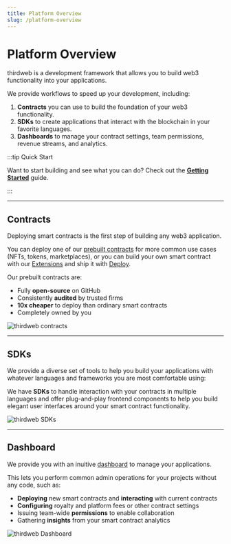```yaml
---
title: Platform Overview
slug: /platform-overview
---
```



# Platform Overview

<div className="heroGrid">

<div>
<p>thirdweb is a development framework that allows you to build web3 functionality into your applications.</p>

<p> We provide workflows to speed up your development, including:</p>

1. **Contracts** you can use to build the foundation of your web3 functionality.
2. **SDKs** to create applications that interact with the blockchain in your favorite languages.
3. **Dashboards** to manage your contract settings, team permissions, revenue streams, and analytics.

</div>

<div className="heroGridImageContainer">
  <ThemedImage
    sources={{
      light: "/assets/hero-light.png",
      dark: "/assets/hero-dark.png",
    }}
    className="heroGridImage"
    alt="thirdweb Core Pillars"
  />
</div>

</div>

:::tip Quick Start

Want to start building and see what you can do? Check out the **[Getting Started](/getting-started/deploying-contracts)** guide.

:::

<hr
  style={{
    marginTop: 32,
    backgroundColor: "var(--ifm-toc-border-color)",
  }}
/>

## Contracts

<div className="heroGrid">

<div>
  <p>Deploying smart contracts is the first step of building any web3 application.</p>

You can deploy one of our [prebuilt contracts](/pre-built-contracts) for more common use cases (NFTs, tokens, marketplaces),
or you can build your own smart contract with our [Extensions](/extensions) and ship it with [Deploy](/deploy).

<p style={{ marginBottom: 6 }}>Our prebuilt contracts are:</p>

- Fully **open-source** on GitHub
- Consistently **audited** by trusted firms
- **10x cheaper** to deploy than ordinary smart contracts
- Completely owned by you

<div className="row" style={{ marginBottom: 24 }}>
  <div className="col col--12" style={{ marginTop: 8 }}>
    <QuickstartCard
      name="Learn more about contracts"
      link="/pre-built-contracts"
      image="/assets/icons/general.png"
    />
  </div>
</div>

</div>

<div className="heroGridImageContainer">
  <Image
    alt="thirdweb contracts"
    img={require(`/assets/portal_imgs_1-04.png`)}
  />
</div>

</div>

<hr
  style={{
    marginTop: 32,
    backgroundColor: "var(--ifm-toc-border-color)",
  }}
/>

## SDKs

<div className="heroGrid">
  <div>
    <p>
      We provide a diverse set of tools to help you build your applications with whatever languages
      and frameworks you are most comfortable using:
    </p>

We have **SDKs** to handle interaction with your contracts in multiple languages and offer plug-and-play frontend components to help you
build elegant user interfaces around your smart contract functionality.

<div className="row" style={{marginBottom:24}}>

<div className="col col--12" style={{ marginTop: 8 }}>
  <QuickstartCard
    name="Learn more about SDKs"
    link="/sdk"
    image="/assets/icons/general.png"
  />
</div>

</div>

<p>

</p>

  </div>
  <div className="heroGridImageContainer">
    <Image img={require(`/assets/portal_imgs_1-03.png`)} alt="thirdweb SDKs" />
  </div>
</div>

<hr
  style={{
    marginTop: 32,
    backgroundColor: "var(--ifm-toc-border-color)",
  }}
/>

## Dashboard

<div className="heroGrid">
  
  <div>
    <p>
      We provide you with an inuitive <a href='https://thirdweb.com/dashboard'>dashboard</a> to manage your applications.
    </p>

This lets you perform common admin operations for your projects without any code, such as:

- **Deploying** new smart contracts and **interacting** with current contracts
- **Configuring** royalty and platform fees or other contract settings
- Issuing team-wide **permissions** to enable collaboration
- Gathering **insights** from your smart contract analytics

</div>

<div className="heroGridImageContainer">
  <Image
    img={require(`/assets/portal_imgs_1-02.png`)}
    className="heroGridImage"
    alt="thirdweb Dashboard"
  />
</div>

</div>
